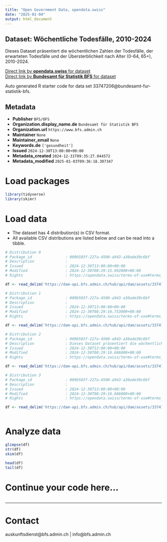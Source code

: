 ```yaml
---
title: "Open Government Data, opendata.swiss"
date: "2025-01-04"
output: html_document
---
```


## Dataset: Wöchentliche Todesfälle, 2010-2024

Dieses Dataset präsentiert die wöchentlichen Zahlen der Todesfälle, der erwarteten Todesfälle und der Übersterblichkeit nach Alter (0-64, 65+), 2010-2024.

[Direct link by **opendata.swiss** for dataset](https://opendata.swiss/de/dataset/wochentliche-todesfalle-2010-20241)<br>
[Direct link by **Bundesamt für Statistik BFS** for dataset](https://www.bfs.admin.ch/asset/de/ts-d-14.03.04.03-wr)

Auto generated R starter code for data set 33747206@bundesamt-fur-statistik-bfs.

## Metadata

- **Publisher** `BFS/OFS`
- **Organization.display_name.de** `Bundesamt für Statistik BFS`
- **Organization.url** `https://www.bfs.admin.ch`
- **Maintainer** `None`
- **Maintainer_email** `None`
- **Keywords.de** `['gesundheit']`
- **Issued** `2024-12-30T13:00:00+00:00`
- **Metadata_created** `2024-12-31T09:35:27.044572`
- **Metadata_modified** `2025-01-03T09:36:18.307347`


# Load packages

```r

library(tidyverse)
library(skimr)

```

# Load data

-   The dataset has 4 distribution(s) in CSV format.
-   All available CSV distributions are listed below and can be read into a tibble.

```r

# Distribution 0
# Package_id               : 009b503f-227a-4500-a943-a30ade30c6bf
# Description              : 
# Issued                   : 2024-12-30T13:00:00+00:00
# Modified                 : 2024-12-30T08:29:15.992000+00:00
# Rights                   : https://opendata.swiss/terms-of-use#terms_by_ask

df <- read_delim('https://dam-api.bfs.admin.ch/hub/api/dam/assets/33747228/master')

# Distribution 1
# Package_id               : 009b503f-227a-4500-a943-a30ade30c6bf
# Description              : 
# Issued                   : 2024-12-30T13:00:00+00:00
# Modified                 : 2024-12-30T08:29:16.753000+00:00
# Rights                   : https://opendata.swiss/terms-of-use#terms_by_ask

df <- read_delim('https://dam-api.bfs.admin.ch/hub/api/dam/assets/33747226/master')

# Distribution 2
# Package_id               : 009b503f-227a-4500-a943-a30ade30c6bf
# Description              : Dieses Dataset präsentiert die wöchentlichen Zahlen der Todesfälle, der erwarteten Todesfälle und der Übersterblichkeit nach Alter (0-64, 65+), 2010-2024.
# Issued                   : 2024-12-30T13:00:00+00:00
# Modified                 : 2024-12-30T08:29:16.686000+00:00
# Rights                   : https://opendata.swiss/terms-of-use#terms_by_ask

df <- read_delim('https://dam-api.bfs.admin.ch/hub/api/dam/assets/33747232/master')

# Distribution 3
# Package_id               : 009b503f-227a-4500-a943-a30ade30c6bf
# Description              : 
# Issued                   : 2024-12-30T13:00:00+00:00
# Modified                 : 2024-12-30T08:29:16.686000+00:00
# Rights                   : https://opendata.swiss/terms-of-use#terms_by_ask

df <- read_delim('https://dam-api.bfs.admin.ch/hub/api/dam/assets/33747223/master')



```

# Analyze data

```r

glimpse(df)
str(df)
skim(df)

head(df)
tail(df)

```

# Continue your code here...

```r

```

------------------------------------------------------------------------

# Contact

auskunftsdienst@bfs.admin.ch | info@bfs.admin.ch
